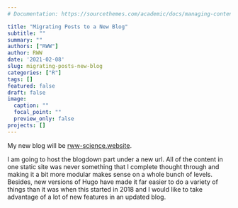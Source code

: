 ---
# Documentation: https://sourcethemes.com/academic/docs/managing-content/

title: "Migrating Posts to a New Blog"
subtitle: ""
summary: ""
authors: ["RWW"]
author: RWW
date: '2021-02-08'
slug: migrating-posts-new-blog
categories: ["R"]
tags: []
featured: false
draft: false
image:
  caption: ""
  focal_point: ""
  preview_only: false
projects: []
---

My new blog will be [rww-science.website](https://rww-science.website).

I am going to host the blogdown part under a new url.  All of the content in one static site was never something that I complete thought through and making it a bit more modular makes sense on a whole bunch of levels.  Besides, new versions of Hugo have made it far easier to do a variety of things than it was when this started in 2018 and I would like to take advantage of a lot of new features in an updated blog.

